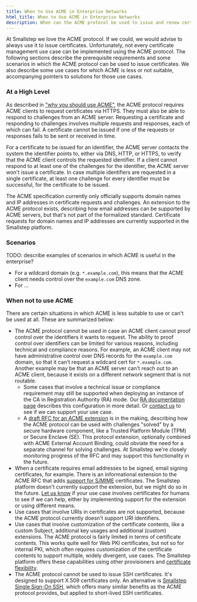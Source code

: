 ```yaml
---
title: When to Use ACME in Enterprise Networks
html_title: When to Use ACME in Enterprise Networks
description: When can the ACME protocol be used to issue and renew certificates in enterprise networks.
---
```


At Smallstep we love the ACME protocol.
If we could, we would advise to always use it to issue certificates.
Unfortunately, not every certificate management use case can be implemented using the ACME protocol.
The following sections describe the prerequisite requirements and some scenarios in which the ACME protocol can be used to issue certificates.
We also describe some use cases for which ACME is less or not suitable, accompanying pointers to solutions for those use cases.

### At a High Level

As described in ["why you should use ACME"](/docs/certificate-manager/acme-enterprise/why-acme), the ACME protocol requires ACME clients to request certificates via HTTPS.
They must also be able to respond to challenges from an ACME server.
Requesting a certificate and responding to challenges involves multiple requests and responses, each of which can fail.
A certificate cannot be issued if one of the requests or responses fails to be sent or received in time.

For a certificate to be issued for an identifier, the ACME server contacts the system the identifier points to, either via DNS, HTTP, or HTTPS, to verify that the ACME client controls the requested identifier.
If a client cannot respond to at least one of the challenges for the identifier, the ACME server won't issue a certificate.
In case multiple identifiers are requested in a single certificate, at least one challenge for every identifier must be successful, for the certificate to be issued.

The ACME specification currently only officially supports domain names and IP addresses in certificate requests and challenges.
An extension to the ACME protocol exists, describing how email addresses can be supported by ACME servers, but that's not part of the formalized standard.
Certificate requests for domain names and IP addresses are currently supported in the Smallstep platform.


### Scenarios

TODO: describe examples of scenarios in which ACME is useful in the enterprise?


- For a wildcard domain (e.g. `*.example.com`), this means that the ACME client needs control over the `example.com` DNS zone.
- For ...

### When not to use ACME

There are certain situations in which ACME is less suitable to use or can't be used at all.
These are summarized below:

- The ACME protocol cannot be used in case an ACME client cannot proof control over the identifiers it wants to request.
    The ability to proof control over identifiers can be limited for various reasons, including technical and compliance reasons.
    For example, an ACME client may not have administrative control over DNS records for the `example.com` domain, so that it can't request a wildcard cert for `*.example.com`.
    Another example may be that an ACME server can't reach out to an ACME client, because it exists on a different network segment that is not routable.
    *   Some cases that involve a technical issue or compliance requirement may still be supported when deploying an instance of the CA in Registration Authority (RA) mode.
        Our [RA documentation page](https://smallstep.com/docs/step-ca/registration-authority-ra-mode) describes this configuration in more detail.
        Or [contact us](mailto:cs@smallstep.com) to see if we can support your use case.
    *   A [draft RFC for an ACME extension](https://www.ietf.org/id/draft-bweeks-acme-device-attest-00.html) is in the making, describing how the ACME protocol can be used with challenges "solved" by a secure hardware component, like a Trusted Platform Module (TPM) or Secure Enclave (SE).
        This protocol extension, optionally combined with ACME External Account Binding, could obviate the need for a separate channel for solving challenges.
        At Smallstep we're closely monitoring progress of the RFC and may support this functionality in the future.
- When a certificate requires email addresses to be signed, email signing certificates, for example. 
    There is an informational extension to the ACME RFC that adds [support for S/MIME](https://datatracker.ietf.org/doc/rfc8823/) certificates.
    The Smallstep platform doesn't currently support the extension, but we might do so in the future.
    [Let us know](mailto:cs@smallstep.com) if your use case involves certificates for humans to see if we can help, either by implementing support for the extension or using different means.
- Use cases that involve URIs in certificates are not supported, because the ACME protocol currently doesn't support URI identifiers.
- Use cases that involve customization of the certificate contents, like a custom Subject, additional key usages and additional (custom) extensions.
    The ACME protocol is fairly limited in terms of certificate contents.
    This works quite well for Web PKI certificates, but not so for internal PKI, which often requires customization of the certificate contents to support multiple, widely divergent, use cases.
    The Smallstep platform offers these capabilities using other provisioners and [certificate flexibility](https://smallstep.com/blog/x509-certificate-flexibility/).
- The ACME protocol cannot be used to issue SSH certificates. 
    It's designed to support X.509 certificates only.
    An alternative is [Smallstep Single Sign-On SSH](https://smallstep.com/sso-ssh/), which offers many similar benefits as the ACME protocol provides, but applied to short-lived SSH certificates.